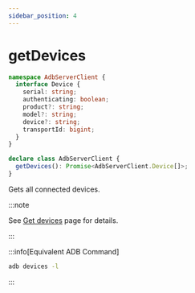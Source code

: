 ---
sidebar_position: 4
---

# getDevices

```ts showLineNumbers
namespace AdbServerClient {
  interface Device {
    serial: string;
    authenticating: boolean;
    product?: string;
    model?: string;
    device?: string;
    transportId: bigint;
  }
}

declare class AdbServerClient {
  getDevices(): Promise<AdbServerClient.Device[]>;
}
```

Gets all connected devices.

:::note

See [Get devices](/tango/server/devices.mdx) page for details.

:::

:::info[Equivalent ADB Command]

```sh
adb devices -l
```

:::
